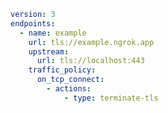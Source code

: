 ```yaml
version: 3
endpoints:
  - name: example
    url: tls://example.ngrok.app
    upstream:
      url: tls://localhost:443
    traffic_policy:
      on_tcp_connect:
        - actions:
            - type: terminate-tls
```
